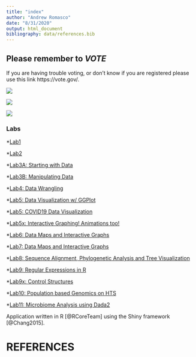 ```yaml
---
title: "index"
author: "Andrew Romasco"
date: "8/31/2020"
output: html_document
bibliography: data/references.bib
---
```



## Please remember to *VOTE*

If you are having trouble voting, or don't know if you are registered please use this link https://vote.gov/.

![](images/Friends at Beach.jpg){width=250px,height=100px}


![](images/20190426_123701.jpg){width=250px,height=250px}


![](images/IMG_2383.jpg){width=50px,height=50px}

### Labs
*[Lab1](Lab1/lab1_AVVR.html)

*[Lab2](Lab2/lab2_AVVR.html)

*[Lab3A: Starting with Data](Lab3/lab3A_AVVR-Starting-with-Data.html)

*[Lab3B: Manipulating Data](Lab3/lab3B_AVRR-Manipulating-the-Data.html)

*[Lab4: Data Wrangling](Lab4/lab4_AVVR_Data_Wrangling.html)

*[Lab5: Data Visualization w/ GGPlot](Lab5/lab5_AVVR_Data_Visualization_with_GGPlot.html)

*[Lab5: COVID19 Data Visualization](Lab5/lab5_AVVR_COVID_Visualization.html)

*[Lab5x: Interactive Graphing! Animations too!](Lab5/lab5_AVRR_Interactive_Graphing.html)

*[Lab6: Data Maps and Interactive Graphs](Lab6/lab6_AVVR_COVID19_Data_Maps_Interactive_Graphs_and_Animations.html)

*[Lab7: Data Maps and Interactive Graphs](Lab7/Lab7: RNA-Seq workflow: gene-level exploratory analysis and differential expression.html)

*[Lab8: Sequence Alignment, Phylogenetic Analysis and Tree Visualization](Lab8/Lab-8_-Sequence-Alignment,-Phylogenetic-Analysis-and-Tree-Visualization.html)

*[Lab9: Regular Expressions in R](Lab9/Lab9-Programming-in-R---Regular-Expressions.html)

*[Lab9x: Control Structures](Lab9/Lab9x-Control-Structures.html)

*[Lab10: Population based Genomics on HTS](Lab10/lab10-Population-based-genomics-on-High-Thoroughput-Sequencing.html)

*[Lab11: Microbiome Analysis using Dada2](Lab11/lab11-Microbiome-Analysis-using-data2.html)

Application written in R [@RCoreTeam] using the Shiny framework [@Chang2015].

# REFERENCES
